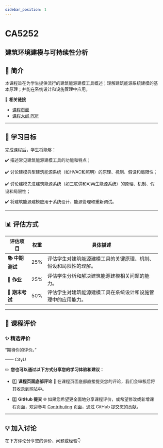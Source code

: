 ```yaml
---
sidebar_position: 1
---
```


# CA5252
## 建筑环境建模与可持续性分析

## **📘 简介**
本课程旨在为学生提供流行的建筑能源建模工具概述；理解建筑能源系统建模的基本原理；并能在系统设计和设施管理中应用。

🔗 **相关链接**
- [课程页面](https://www.cityu.edu.hk/catalogue/pg/202526/course/CA5252.htm)
- [课程大纲 PDF](https://www.cityu.edu.hk/catalogue/pg/202526/course/CA5252.pdf)

---

## **🎯 学习目标**

完成课程后，学生将能够：

✔️ 描述常见建筑能源建模工具的功能和特点；

✔️ 讨论建模典型建筑能源系统（如HVAC和照明）的原理、机制、假设和局限性；

✔️ 讨论建模先进建筑能源系统（如三联供和可再生能源系统）的原理、机制、假设和局限性；

✔️ 将建筑能源建模应用于系统设计、能源管理和重新调试。

---

## **📊 评估方式**

| **评估项目**          | **权重** | **具体描述**                                                                                       |
|----------------------|---------|---------------------------------------------------------------------------------------------------|
| **📚 中期测试**        | 25%     | 评估学生对建筑能源建模工具的关键原理、机制、假设和局限性的理解。                                          |
| **📝 作业**            | 25%     | 评估学生分析和解决建筑能源建模相关问题的能力。                                                      |
| **📝 期末考试**        | 50%     | 评估学生对建筑能源建模工具在系统设计和设施管理中的应用能力。                                           |

---

## **💬 课程评价**

### ✨ **精选评价**
<div className={commentStyles.commentBox}>
    <p className={commentStyles.commentText}>
        “期待你的评价。”
    </p>
    <p className={commentStyles.commentAuthor}>—— CityU</p>
</div>

✏️ **您也可以通过以下方式分享您的学习体验和建议：**

- 1️⃣ **课程页面底部评论**
💬 在课程页面底部直接提交您的评论，我们会审核后将其收录到网站中。

- 2️⃣ **GitHub 提交**
🌐 如果您希望更全面地分享课程评价，或希望修改或新增课程页面，欢迎参考 [Contributing](/contributing) 页面，通过 GitHub 提交您的贡献。

---

## **💡 加入讨论**

在下方评论分享您的评价、问题或经验👇
<Utterances />